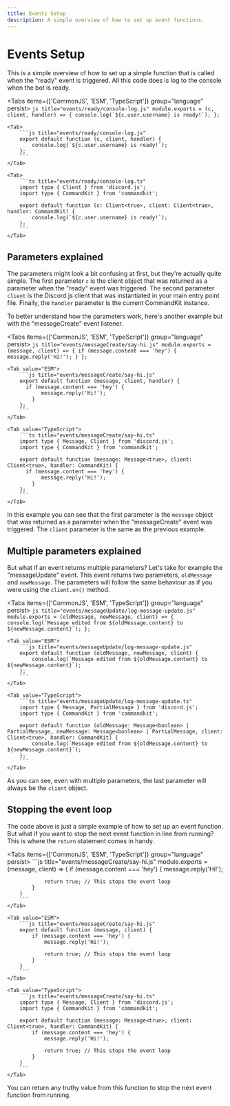 ```yaml
---
title: Events Setup
description: A simple overview of how to set up event functions.
---
```


# Events Setup


This is a simple overview of how to set up a simple function that is called when the "ready" event is triggered. All this code does is log to the console when the bot is ready.

<Tabs items={['CommonJS', 'ESM', 'TypeScript']} group="language" persist>
    <Tab>
        ```js title="events/ready/console-log.js"
        module.exports = (c, client, handler) => {
            console.log(`${c.user.username} is ready!`);
        };
        ```
    </Tab>
    
    <Tab>
        ```js title="events/ready/console-log.js"
        export default function (c, client, handler) {
            console.log(`${c.user.username} is ready!`);
        };
        ```
    </Tab>
    
    <Tab>
        ```ts title="events/ready/console-log.ts"
        import type { Client } from 'discord.js';
        import type { CommandKit } from 'commandkit';

        export default function (c: Client<true>, client: Client<true>, handler: CommandKit) {
            console.log(`${c.user.username} is ready!`);
        };
        ```
    </Tab>

</Tabs>

## Parameters explained

The parameters might look a bit confusing at first, but they're actually quite simple. The first parameter `c` is the client object that was returned as a parameter when the "ready" event was triggered. The second parameter `client` is the Discord.js client that was instantiated in your main entry point file. Finally, the `handler` parameter is the current CommandKit instance.

To better understand how the parameters work, here's another example but with the "messageCreate" event listener.

<Tabs items={['CommonJS', 'ESM', 'TypeScript']} group="language" persist>
    <Tab value="CommonJS">
        ```js title="events/messageCreate/say-hi.js"
        module.exports = (message, client) => {
          if (message.content === 'hey') {
               message.reply('Hi!');
            }
        };
        ```
    </Tab>
    
    <Tab value="ESM">
        ```js title="events/messageCreate/say-hi.js"
        export default function (message, client, handler) {
          if (message.content === 'hey') {
               message.reply('Hi!');
            }
        };
        ```
    </Tab>
    
    <Tab value="TypeScript">
        ```ts title="events/messageCreate/say-hi.ts"
        import type { Message, Client } from 'discord.js';
        import type { CommandKit } from 'commandkit';

        export default function (message: Message<true>, client: Client<true>, handler: CommandKit) {
          if (message.content === 'hey') {
               message.reply('Hi!');
            }
        };
        ```
    </Tab>

</Tabs>

In this example you can see that the first parameter is the `message` object that was returned as a parameter when the "messageCreate" event was triggered. The `client` parameter is the same as the previous example.

## Multiple parameters explained

But what if an event returns multiple parameters? Let's take for example the "messageUpdate" event. This event returns two parameters, `oldMessage` and `newMessage`. The parameters will follow the same behaviour as if you were using the `client.on()` method.

<Tabs items={['CommonJS', 'ESM', 'TypeScript']} group="language" persist>
    <Tab value="CommonJS">
        ```js title="events/messageUpdate/log-message-update.js"
        module.exports = (oldMessage, newMessage, client) => {
            console.log(`Message edited from ${oldMessage.content} to ${newMessage.content}`);
        };
        ```
    </Tab>

    <Tab value="ESM">
        ```js title="events/messageUpdate/log-message-update.js"
        export default function (oldMessage, newMessage, client) {
            console.log(`Message edited from ${oldMessage.content} to ${newMessage.content}`);
        };
        ```
    </Tab>

    <Tab value="TypeScript">
        ```ts title="events/messageUpdate/log-message-update.ts"
        import type { Message, PartialMessage } from 'discord.js';
        import type { CommandKit } from 'commandkit';

        export default function (oldMessage: Message<boolean> | PartialMessage, newMessage: Message<boolean> | PartialMessage, client: Client<true>, handler: CommandKit) {
            console.log(`Message edited from ${oldMessage.content} to ${newMessage.content}`);
        };
        ```
    </Tab>

</Tabs>

As you can see, even with multiple parameters, the last parameter will always be the `client` object.

## Stopping the event loop

The code above is just a simple example of how to set up an event function. But what if you want to stop the next event function in line from running? This is where the `return` statement comes in handy.

<Tabs items={['CommonJS', 'ESM', 'TypeScript']} group="language" persist>
    <Tab value="CommonJS">
        ```js title="events/messageCreate/say-hi.js"
        module.exports = (message, client) => {
            if (message.content === 'hey') {
                message.reply('Hi!');

                return true; // This stops the event loop
            }
        }
        ```
    </Tab>

    <Tab value="ESM">
        ```js title="events/messageCreate/say-hi.js"
        export default function (message, client) {
            if (message.content === 'hey') {
                message.reply('Hi!');

                return true; // This stops the event loop
            }
        }
        ```
    </Tab>

    <Tab value="TypeScript">
        ```js title="events/messageCreate/say-hi.ts"
        import type { Message, Client } from 'discord.js';
        import type { CommandKit } from 'commandkit';

        export default function (message: Message<true>, client: Client<true>, handler: CommandKit) {
            if (message.content === 'hey') {
                message.reply('Hi!');

                return true; // This stops the event loop
            }
        }
        ```
    </Tab>

</Tabs>

You can return any truthy value from this function to stop the next event function from running.
